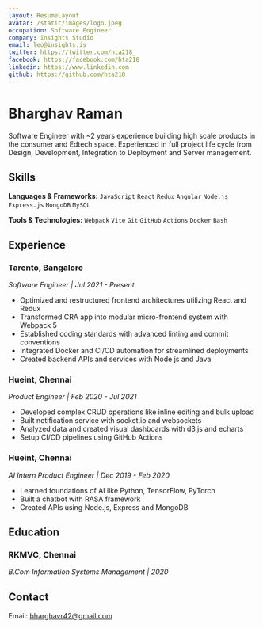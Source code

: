 ```yaml
---
layout: ResumeLayout
avatar: /static/images/logo.jpeg
occupation: Software Engineer
company: Insights Studio
email: leo@insights.is
twitter: https://twitter.com/hta218_
facebook: https://facebook.com/hta218
linkedin: https://www.linkedin.com
github: https://github.com/hta218
---
```



# Bharghav Raman

Software Engineer with ~2 years experience building high scale products in the consumer and Edtech space. Experienced in full project life cycle from Design, Development, Integration to Deployment and Server management.

## Skills

**Languages & Frameworks:** `JavaScript`  `React`  `Redux` `Angular` `Node.js` `Express.js` `MongoDB` `MySQL`

**Tools & Technologies:** `Webpack` `Vite` `Git` `GitHub` `Actions` `Docker` `Bash`

## Experience 

### Tarento, Bangalore
*Software Engineer | Jul 2021 - Present*

- Optimized and restructured frontend architectures utilizing React and Redux
- Transformed CRA app into modular micro-frontend system with Webpack 5  
- Established coding standards with advanced linting and commit conventions
- Integrated Docker and CI/CD automation for streamlined deployments
- Created backend APIs and services with Node.js and Java

### Hueint, Chennai
*Product Engineer | Feb 2020 - Jul 2021*

- Developed complex CRUD operations like inline editing and bulk upload 
- Built notification service with socket.io and websockets
- Analyzed data and created visual dashboards with d3.js and echarts
- Setup CI/CD pipelines using GitHub Actions

### Hueint, Chennai 
*AI Intern Product Engineer | Dec 2019 - Feb 2020*

- Learned foundations of AI like Python, TensorFlow, PyTorch
- Built a chatbot with RASA framework
- Created APIs using Node.js, Express and MongoDB

## Education

### RKMVC, Chennai
*B.Com Information Systems Management | 2020*

## Contact

Email: bharghavr42@gmail.com